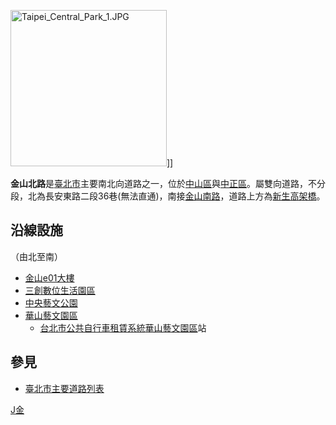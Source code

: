 {{Unreferenced |time=2019-08-02T14:37:31+00:00 }}

[[File:Taipei_Central_Park_1.JPG|250px]]]]

'''金山北路'''是[[臺北市|臺北市]]主要南北向道路之一，位於[[中山區_(臺北市)|中山區]]與[[中正區_(臺北市)|中正區]]。屬雙向道路，不分段，北為長安東路二段36巷(無法直通)，南接[[金山南路|金山南路]]，道路上方為[[新生高架橋|新生高架橋]]。

==沿線設施==
（由北至南）
*[[金山e01大樓|金山e01大樓]]
*[[三創數位生活園區|三創數位生活園區]]
*[[中央藝文公園|中央藝文公園]]
*[[台北酒廠|華山藝文園區]]
**[[台北市公共自行車租賃系統|台北市公共自行車租賃系統]][[台北酒廠|華山藝文園區]]站

==參見==
*[[臺北市主要道路列表|臺北市主要道路列表]]

{{臺北市市區主要道路}}

[[Category:臺北市街道|J金]]


{{TW-road-stub}}